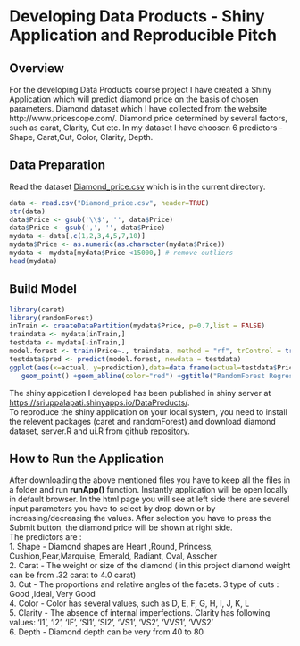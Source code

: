 
# Developing Data Products - Shiny Application and Reproducible Pitch

## Overview
For the developing Data Products course project I have created a Shiny Application which will predict diamond price on the basis of chosen parameters. Diamond dataset which I have collected from the website http://www.pricescope.com/. Diamond price determined by several factors, such as carat, Clarity, Cut etc. In my dataset I have choosen 6 predictors - Shape, Carat,Cut, Color, Clarity, Depth.

## Data Preparation
Read the dataset [Diamond_price.csv](https://github.com/SrilakshmiUppalapati/ShinyApp) which is in the current directory.
```{r}
data <- read.csv("Diamond_price.csv", header=TRUE)
str(data)
data$Price <- gsub('\\$', '', data$Price)
data$Price <- gsub(',', '', data$Price)
mydata <- data[,c(1,2,3,4,5,7,10)]
mydata$Price <- as.numeric(as.character(mydata$Price))
mydata <- mydata[mydata$Price <15000,] # remove outliers
head(mydata)
```

## Build Model
```{r}
library(caret)
library(randomForest)
inTrain <- createDataPartition(mydata$Price, p=0.7,list = FALSE)
traindata <- mydata[inTrain,]
testdata <- mydata[-inTrain,]
model.forest <- train(Price~., traindata, method = "rf", trControl = trainControl(method = "cv", number = 3))
testdata$pred <- predict(model.forest, newdata = testdata)
ggplot(aes(x=actual, y=prediction),data=data.frame(actual=testdata$Price, prediction=predict(model.forest, testdata)))+ 
   geom_point() +geom_abline(color="red") +ggtitle("RandomForest Regression in R" )
```

The shiny appication I developed has been published in shiny server at [https://sriuppalapati.shinyapps.io/DataProducts/](https://sriuppalapati.shinyapps.io/DataProducts/).     
To reproduce the shiny application on your local system, you need to install the relevent packages (caret and randomForest) and download diamond dataset, server.R and ui.R from github [repository](https://github.com/SrilakshmiUppalapati/ShinyApp).     

## How to Run the Application
After downloading the above mentioned files you have to keep all the files in a folder and run **runApp()** function. Instantly application will be open locally in default browser. In the html page you will see at left side there are severel input parameters you have to select by drop down or by increasing/decreasing the values. After selection you have to press the Submit button, the diamond price will be shown at right side.   
The predictors are :    
1. Shape - Diamond shapes are Heart ,Round, Princess, Cushion,Pear,Marquise, Emerald, Radiant, Oval, Asscher    
2. Carat - The weight or size of the diamond ( in this project diamond weight can be from .32 carat to 4.0 carat)     
3. Cut - The proportions and relative angles of the facets. 3 type of cuts : Good ,Ideal, Very Good    
4. Color - Color has several values, such as D, E, F, G, H, I, J, K, L       
5. Clarity - The absence of internal imperfections. Clarity has following values: 'I1', 'I2', 'IF', 'SI1', 'SI2', 'VS1', 'VS2', 'VVS1', 'VVS2'     
6. Depth - Diamond depth can be very from 40 to 80          
